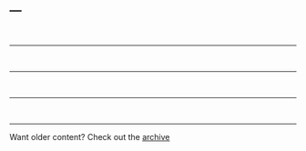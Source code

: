---
---

<script>
var mostRecentFour = ["statsvsdata.html",
                      "beamerPresentations.html",
                      "startRMarkdown.html",
                      "knitEnginePost.html"];

  function loadPost(ind, post){
  $("#post" + ind).load("../posts/" + post + " div.main-container",
    function(){
      $("#post" + ind).find(".navbar").remove();
      $('pre code').each(function(i, block) {
        hljs.highlightBlock(block);
      });
    });
  };
  
  $(document).ready(function(){
  
  loadPost(1, mostRecentFour[0]);
  loadPost(2, mostRecentFour[1]);
  
});
</script>

<div id='post1'></div>
<br><hr>
<div id='post2' onmouseover="loadPost(3, mostRecentFour[2])"></div>
<br><hr>
<div id='post3' onmouseover="loadPost(4, mostRecentFour[3])"></div>
<br><hr>
<div id='post4'></div>
<br><hr>

Want older content? Check out the [archive](/pages/archive.html)